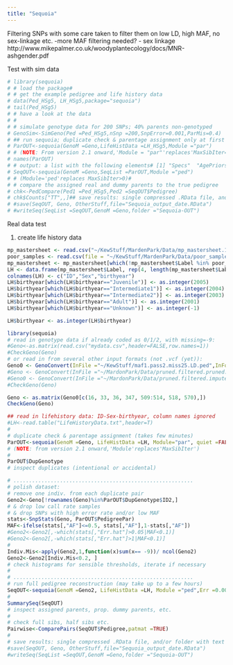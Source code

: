 ---
title: "Sequoia"
---

Filtering SNPs
 with some care taken to filter them on low LD, high MAF, no sex-linkage etc.
 -more MAF filtering needed?
- sex linkage
http://www.mikepalmer.co.uk/woodyplantecology/docs/MNR-ashgender.pdf

Test with sim data
```{r}
# library(sequoia)
# # load the package#
# # get the example pedigree and life history data
# data(Ped_HSg5, LH_HSg5,package="sequoia")
# tail(Ped_HSg5)
# # have a look at the data
# #
# # simulate genotype data for 200 SNPs; 40% parents non-genotyped
# GenoSim<-SimGeno(Ped =Ped_HSg5,nSnp =200,SnpError=0.001,ParMis=0.4)
# ## run sequoia; duplicate check & parentage assignment only at first
# ParOUT<-sequoia(GenoM =Geno,LifeHistData =LH_HSg5,Module ="par")
# # (NOTE: From version 2.1 onward,'Module = "par"'replaces'MaxSibIter=0')
# names(ParOUT)
# # output: a list with the following elements# [1] "Specs"  "AgePriors"  "LifeHist"  "PedigreePar"  "MaybeParent"# "TotLikParents"## run sibship clustering & grandparent assignment# optional: use parents assigned above (in'ParOUT$PedigreePar')
# SeqOUT<-sequoia(GenoM =Geno,SeqList =ParOUT,Module ="ped")
# # (Module='ped'replaces MaxSibIter>0)#
# # compare the assigned real and dummy parents to the true pedigree
# chk<-PedCompare(Ped1 =Ped_HSg5,Ped2 =SeqOUT$Pedigree)
# chk$Counts["TT",,]## save results: single compressed .RData file, and/or folder with text files
# #save(SeqOUT, Geno, OtherStuff,file="Sequoia_output_date.RData")
# #writeSeq(SeqList =SeqOUT,GenoM =Geno,folder ="Sequoia-OUT")
```
Real data test

1. create life history data
```{r}
mp_mastersheet <- read.csv("~/KewStuff/MardenPark/Data/mp_mastersheet.10.03.2022.csv")
poor_samples <- read.csv(file = "~/KewStuff/MardenPark/Data/poor_sample_list.csv")
mp_mastersheet <- mp_mastersheet[which(!mp_mastersheet$Label %in% poor_samples$x),]
LH <- data.frame(mp_mastersheet$Label, rep(4, length(mp_mastersheet$Label)), mp_mastersheet$Type)
colnames(LH) <- c("ID","Sex","birthyear")
LH$birthyear[which(LH$birthyear=="Juvenile")] <- as.integer(2005)
LH$birthyear[which(LH$birthyear=="Intermediate1")] <- as.integer(2004)
LH$birthyear[which(LH$birthyear=="Intermediate2")] <- as.integer(2003)
LH$birthyear[which(LH$birthyear=="Adult")] <- as.integer(2001)
LH$birthyear[which(LH$birthyear=="Unknown")] <- as.integer(-1)

LH$birthyear <- as.integer(LH$birthyear)
```



```{r}
library(sequoia)
# read in genotype data if already coded as 0/1/2, with missing=-9:
#Geno<-as.matrix(read.csv("mydata.csv",header=FALSE,row.names=1))
#CheckGeno(Geno)
# or read in from several other input formats (not .vcf (yet)):
Geno0 <- GenoConvert(InFile ="~/KewStuff/maf1.pass2.miss25.LD.ped",InFormat="ped")
#Geno <- GenoConvert(InFile ="~/MardonPark/Data/pruned.filtered.pruned.filtered.annotated_640.ped",InFormat="ped")
#Geno0 <- GenoConvert(InFile ="~/MardonPark/Data/pruned.filtered.imputed.ped",InFormat="ped")
#CheckGeno(Geno)
```
```{r}
Geno <- as.matrix(Geno0[c(16, 33, 36, 347, 509:514, 518, 570),])
CheckGeno(Geno)
```
```{r}
## read in lifehistory data: ID-Sex-birthyear, column names ignored
#LH<-read.table("LifeHistoryData.txt",header=T)
#
# duplicate check & parentage assignment (takes few minutes)
ParOUT<-sequoia(GenoM =Geno, LifeHistData =LH, Module="par", quiet =FALSE, Plot =TRUE, Complex = "full", Herm="A", MaxSibshipSize = 500)
# (NOTE: from version 2.1 onward,'Module'replaces'MaxSibIter')
#
ParOUT$DupGenotype
# inspect duplicates (intentional or accidental)
```
```{r}

# ..........................................................
# polish dataset:
# remove one indiv. from each duplicate pair
Geno2<-Geno[!rownames(Geno)%in%ParOUT$DupGenotype$ID2,]
# & drop low call rate samples
# & drop SNPs with high error rate and/or low MAF
stats<-SnpStats(Geno, ParOUT$PedigreePar)
MAF<-ifelse(stats[,"AF"]<=0.5, stats[,"AF"],1-stats[,"AF"])
#Geno2<-Geno2[,-which(stats[,"Err.hat"]>0.05|MAF<0.1)]
#Geno2<-Geno2[,-which(stats[,"Err.hat"]>1|MAF<0.1)]
#
Indiv.Mis<-apply(Geno2,1,function(x)sum(x== -9))/ ncol(Geno2)
Geno2<-Geno2[Indiv.Mis<0.2, ]
# check histograms for sensible thresholds, iterate if necessary
#
# ..........................................................
# run full pedigree reconstruction (may take up to a few hours)
SeqOUT<-sequoia(GenoM =Geno2, LifeHistData =LH, Module ="ped",Err =0.001, MaxSibshipSize = 500)
#
SummarySeq(SeqOUT)
# inspect assigned parents, prop. dummy parents, etc.
#
# check full sibs, half sibs etc.
Pairwise<-ComparePairs(SeqOUT$Pedigree,patmat =TRUE)
#
# save results: single compressed .RData file, and/or folder with text files
#save(SeqOUT, Geno, OtherStuff,file="Sequoia_output_date.RData")
#writeSeq(SeqList =SeqOUT,GenoM =Geno,folder ="Sequoia-OUT")
```

